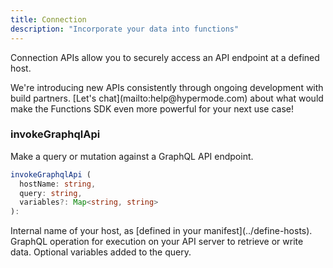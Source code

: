```yaml
---
title: Connection
description: "Incorporate your data into functions"
---
```


Connection APIs allow you to securely access an API endpoint at a defined host.

<Tip>
  We're introducing new APIs consistently through ongoing development with build
  partners. [Let's chat](mailto:help@hypermode.com) about what would make the
  Functions SDK even more powerful for your next use case!
</Tip>

### invokeGraphqlApi

Make a query or mutation against a GraphQL API endpoint.

```TypeScript
invokeGraphqlApi (
  hostName: string,
  query: string,
  variables?: Map<string, string>
):
```

<ResponseField name="hostName" type="string" required>
  Internal name of your host, as [defined in your manifest](../define-hosts).
</ResponseField>

<ResponseField name="query" type="string" required>
  GraphQL operation for execution on your API server to retrieve or write data.
</ResponseField>

<ResponseField name="variables" type="string">
  Optional variables added to the query.
</ResponseField>

